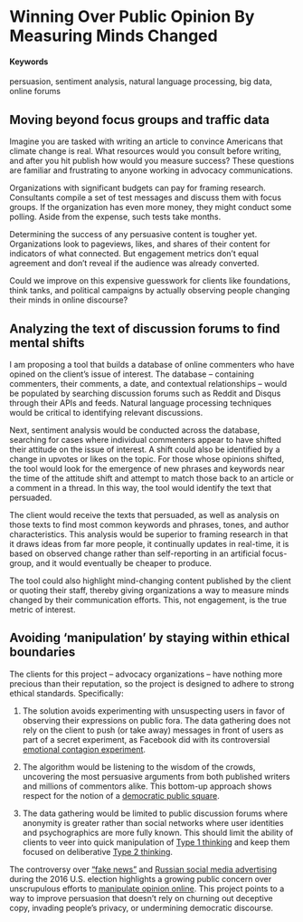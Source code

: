 # Winning Over Public Opinion By Measuring Minds Changed {#persuasion-metrics}
#### Keywords

persuasion, sentiment analysis, natural language processing, big data, online forums

## Moving beyond focus groups and traffic data

Imagine you are tasked with writing an article to convince Americans that climate change is real. What resources would you consult before writing, and after you hit publish how would you measure success? These questions are familiar and frustrating to anyone working in advocacy communications. 

Organizations with significant budgets can pay for framing research. Consultants compile a set of test messages and discuss them with focus groups. If the organization has even more money, they might conduct some polling. Aside from the expense, such tests take months.

Determining the success of any persuasive content is tougher yet. Organizations look to pageviews, likes, and shares of their content for indicators of what connected. But engagement metrics don't equal agreement and don't reveal if the audience was already converted.

Could we improve on this expensive guesswork for clients like foundations, think tanks, and political campaigns by actually observing people changing their minds in online discourse?

## Analyzing the text of discussion forums to find mental shifts

I am proposing a tool that builds a database of online commenters who have opined on the client's issue of interest. The database -- containing commenters, their comments, a date, and contextual relationships -- would be populated by searching discussion forums such as Reddit and Disqus through their APIs and feeds. Natural language processing techniques would be critical to identifying relevant discussions.

Next, sentiment analysis would be conducted across the database, searching for cases where individual commenters appear to have shifted their attitude on the issue of interest. A shift could also be identified by a change in upvotes or likes on the topic. For those whose opinions shifted, the tool would look for the emergence of new phrases and keywords near the time of the attitude shift and attempt to match those back to an article or a comment in a thread. In this way, the tool would identify the text that persuaded. 

The client would receive the texts that persuaded, as well as analysis on those texts to find most common keywords and phrases, tones, and author characteristics. This analysis would be superior to framing research in that it draws ideas from far more people, it continually updates in real-time, it is based on observed change rather than self-reporting in an artificial focus-group, and it would eventually be cheaper to produce. 

The tool could also highlight mind-changing content published by the client or quoting their staff, thereby giving organizations a way to measure minds changed by their communication efforts. This, not engagement, is the true metric of interest.

## Avoiding 'manipulation' by staying within ethical boundaries

The clients for this project -- advocacy organizations -- have nothing more precious than their reputation, so the project is designed to adhere to strong ethical standards. Specifically:

1. The solution avoids experimenting with unsuspecting users in favor of observing their expressions on public fora. The data gathering does not rely on the client to push (or take away) messages in front of users as part of a secret experiment, as Facebook did with its controversial [emotional contagion experiment](http://www.tandfonline.com/doi/abs/10.1080/1369118X.2015.1093525?journalCode=rics20). 

2. The algorithm would be listening to the wisdom of the crowds, uncovering the most persuasive arguments from both published writers and millions of commentors alike. This bottom-up approach shows respect for the notion of a [democratic public square](http://courses.ischool.berkeley.edu/i218/s15/calhoun_BPSIntroduction.pdf). 

3. The data gathering would be limited to public discussion forums where anonymity is greater rather than social networks where user identities and psychographics are more fully known. This should limit the ability of clients to veer into quick manipulation of [Type 1 thinking](https://ericrshelton.com/2015/12/21/type-1-and-type-2-thinking/) and keep them focused on deliberative [Type 2 thinking](https://ericrshelton.com/2015/12/21/type-1-and-type-2-thinking/).  

The controversy over ["fake news"](https://www.wired.com/2017/02/veles-macedonia-fake-news/) and [Russian social media advertising](http://www.independent.co.uk/news/world/americas/us-politics/facebook-russia-adverts-americans-exposed-trump-us-election-2016-millions-a8028526.html) during the 2016 U.S. election highlights a growing public concern over unscrupulous efforts to [manipulate opinion online](https://motherboard.vice.com/en_us/article/mg9vvn/how-our-likes-helped-trump-win). This project points to a way to improve persuasion that doesn't rely on churning out deceptive copy, invading people's privacy, or undermining democratic discourse. 





